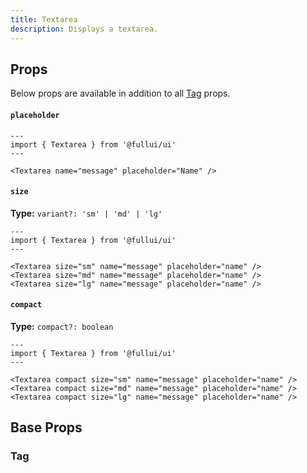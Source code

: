 ```yaml
---
title: Textarea
description: Displays a textarea.
---
```


## Props
Below props are available in addition to all [Tag](/foundation/tag) props.

#### `placeholder`
```astro live
---
import { Textarea } from '@fullui/ui'
---

<Textarea name="message" placeholder="Name" />
```

#### `size`
**Type:** `variant?: 'sm' | 'md' | 'lg'`
```astro live
---
import { Textarea } from '@fullui/ui'
---

<Textarea size="sm" name="message" placeholder="name" />
<Textarea size="md" name="message" placeholder="name" />
<Textarea size="lg" name="message" placeholder="name" />
```

#### `compact`
**Type:** `compact?: boolean`
```astro live
---
import { Textarea } from '@fullui/ui'
---

<Textarea compact size="sm" name="message" placeholder="name" />
<Textarea compact size="md" name="message" placeholder="name" />
<Textarea compact size="lg" name="message" placeholder="name" />
```


## Base Props
### Tag
<Tag />